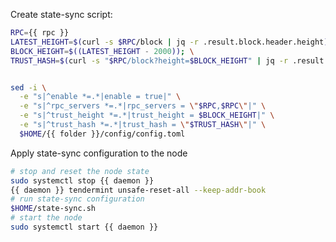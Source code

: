  Create state-sync script:

```bash copy
RPC={{ rpc }}
LATEST_HEIGHT=$(curl -s $RPC/block | jq -r .result.block.header.height)
BLOCK_HEIGHT=$((LATEST_HEIGHT - 2000)); \
TRUST_HASH=$(curl -s "$RPC/block?height=$BLOCK_HEIGHT" | jq -r .result.block_id.hash)


sed -i \
  -e "s|^enable *=.*|enable = true|" \
  -e "s|^rpc_servers *=.*|rpc_servers = \"$RPC,$RPC\"|" \
  -e "s|^trust_height *=.*|trust_height = $BLOCK_HEIGHT|" \
  -e "s|^trust_hash *=.*|trust_hash = \"$TRUST_HASH\"|" \
  $HOME/{{ folder }}/config/config.toml

```
Apply state-sync configuration to the node
```bash copy
# stop and reset the node state
sudo systemctl stop {{ daemon }}
{{ daemon }} tendermint unsafe-reset-all --keep-addr-book
# run state-sync configuration
$HOME/state-sync.sh
# start the node 
sudo systemctl start {{ daemon }}
```